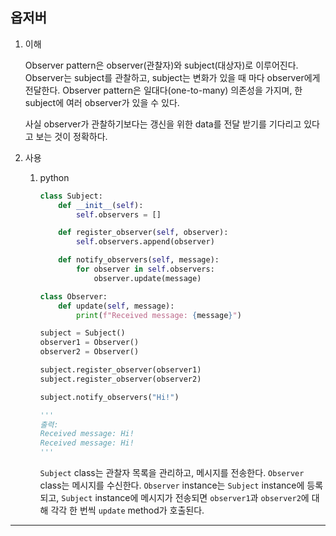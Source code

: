 ## 옵저버

1. 이해

   Observer pattern은 observer(관찰자)와 subject(대상자)로 이루어진다. Observer는 subject를 관찰하고, subject는 변화가 있을 때 마다 observer에게 전달한다. Observer pattern은 일대다(one-to-many) 의존성을 가지며, 한 subject에 여러 observer가 있을 수 있다.

   사실 observer가 관찰하기보다는 갱신을 위한 data를 전달 받기를 기다리고 있다고 보는 것이 정확하다.

2. 사용

   1. python

      ```python
      class Subject:
          def __init__(self):
              self.observers = []

          def register_observer(self, observer):
              self.observers.append(observer)

          def notify_observers(self, message):
              for observer in self.observers:
                  observer.update(message)

      class Observer:
          def update(self, message):
              print(f"Received message: {message}")

      subject = Subject()
      observer1 = Observer()
      observer2 = Observer()

      subject.register_observer(observer1)
      subject.register_observer(observer2)

      subject.notify_observers("Hi!")

      '''
      출력:
      Received message: Hi!
      Received message: Hi!
      '''
      ```

      `Subject` class는 관찰자 목록을 관리하고, 메시지를 전송한다. `Observer` class는 메시지를 수신한다.
      `Observer` instance는 `Subject` instance에 등록되고, `Subject` instance에 메시지가 전송되면 `observer1`과 `observer2`에 대해 각각 한 번씩 `update` method가 호출된다.

---
